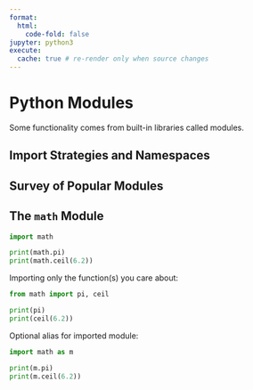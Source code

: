 ```yaml
---
format:
  html:
    code-fold: false
jupyter: python3
execute:
  cache: true # re-render only when source changes
---
```



# Python Modules

Some functionality comes from built-in libraries called modules.

## Import Strategies and Namespaces



## Survey of Popular Modules

## The `math` Module

```python
import math

print(math.pi)
print(math.ceil(6.2))
```

Importing only the function(s) you care about:

```python
from math import pi, ceil

print(pi)
print(ceil(6.2))
```


Optional alias for imported module:

```python
import math as m

print(m.pi)
print(m.ceil(6.2))
```
